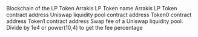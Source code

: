 <ParamField path="blockchain">
Blockchain of the LP Token
</ParamField>
<ParamField path="lp_name">
Arrakis LP Token name
</ParamField>
<ParamField path="contract_address">
Arrakis LP Token contract address
</ParamField>
<ParamField path="pool_contract">
Uniswap liquidity pool contract address
</ParamField>
<ParamField path="token0">
Token0 contract address
</ParamField>
<ParamField path="token1">
Token1 contract address
</ParamField>
<ParamField path="fee">
Swap fee of a Uniswap liquidity pool. Divide by 1e4 or power(10,4) to get the fee percentage
</ParamField>
